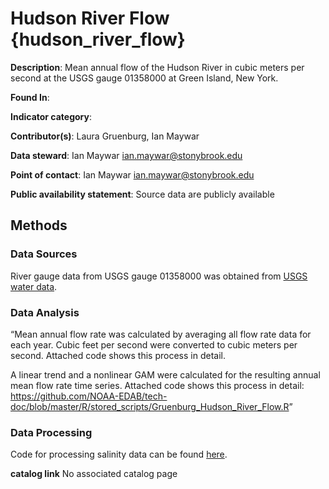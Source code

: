 # Hudson River Flow {hudson_river_flow}

**Description**: Mean annual flow of the Hudson River in cubic meters per second at the USGS gauge 01358000 at Green Island, New York.

**Found In**:

**Indicator category**:

**Contributor(s)**: Laura Gruenburg, Ian Maywar

**Data steward**: Ian Maywar <ian.maywar@stonybrook.edu>

**Point of contact**: Ian Maywar <ian.maywar@stonybrook.edu>

**Public availability statement**: Source data are publicly available

## Methods

### Data Sources

River gauge data from USGS gauge 01358000 was obtained from [USGS water data](https://waterdata.usgs.gov/nwis/uv?site_no=01358000).

### Data Analysis

"Mean annual flow rate was calculated by averaging all flow rate data for each year. Cubic feet per second were converted to cubic meters per second. Attached code shows this process in detail.

A linear trend and a nonlinear GAM were calculated for the resulting annual mean flow rate time series. Attached code shows this process in detail: <https://github.com/NOAA-EDAB/tech-doc/blob/master/R/stored_scripts/Gruenburg_Hudson_River_Flow.R>"

### Data Processing

Code for processing salinity data can be found [here](https://github.com/NOAA-EDAB/ecodata/blob/master/data-raw/get_hudson_river_flow.R).

**catalog link** No associated catalog page

